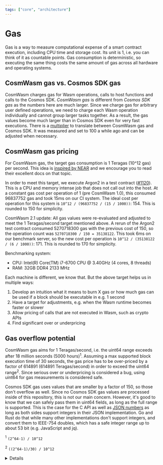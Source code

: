 ```yaml
---
tags: ["core", "architecture"]
---
```


# Gas

Gas is a way to measure computational expense of a smart contract execution, including CPU time and
storage cost. Its unit is 1, i.e. you can think of it as countable points. Gas consumption is
deterministic, so executing the same thing costs the same amount of gas across all hardware and
operating systems.

## CosmWasm gas vs. Cosmos SDK gas

CosmWasm charges gas for Wasm operations, calls to host functions and calls to the Cosmos SDK.
_CosmWasm gas_ is different from _Cosmos SDK gas_ as the numbers here are much larger. Since we
charge gas for arbitrary user defined operations, we need to charge each Wasm operation individually
and cannot group larger tasks together. As a result, the gas values become much larger than in
Cosmos SDK even for very fast executions. There is a [multiplier][defaultgasmultiplier] to translate
between CosmWasm gas and Cosmos SDK. It was measured and set to 100 a while ago and can be adjusted
when necessary.

## CosmWasm gas pricing

For CosmWasm gas, the target gas consumption is 1 Teragas (10^12 gas) per second. This idea is
[inspired by NEAR][neargas] and we encourage you to read their excellent docs on that topic.

In order to meet this target, we execute Argon2 in a test contract ([#1120]). This is a CPU and
memory intense job that does not call out into the host. At a constant gas cost per operation of 1
(pre CosmWasm 1.0), this consumed 96837752 gas and took 15ms on our CI system. The ideal cost per
operation for this system is `10^12 / (96837752 / (15 / 1000))`: 154. This is rounded to 150 for
simplicity.

CosmWasm 2.1 update: All gas values were re-evaluated and adjusted to meet the 1 Teragas/second
target mentioned above. A rerun of the Argon2 test contract consumed 5270718300 gas with the
previous cost of 150, so the operation count was `5270718300 / 150 = 35138122`. This took 6ms on our
benchmark server, so the new cost per operation is `10^12 / (35138122 / (6 / 1000))`: 171. This is
rounded to 170 for simplicity.

Benchmarking system:

- CPU: Intel(R) Core(TM) i7-6700 CPU @ 3.40GHz (4 cores, 8 threads)
- RAM: 32GB DDR4 2133 MHz

Each machine is different, we know that. But the above target helps us in multiple ways:

1. Develop an intuition what it means to burn X gas or how much gas can be used if a block should be
   executable in e.g. 1 second
2. Have a target for adjustments, e.g. when the Wasm runtime becomes faster or slower
3. Allow pricing of calls that are not executed in Wasm, such as crypto APIs
4. Find significant over or underpricing

## Gas overflow potential

CosmWasm gas aims for 1 Teragas/second, i.e. the uint64 range exceeds after 18 million seconds (5000
hours)<sup>1</sup>. Assuming a max supported block execution time of 30 seconds, the gas price has
to be over-priced by a factor of 614891 (614891 Teragas/second) in order to exceed the uint64
range<sup>2</sup>. Since serious over or underpricing is considered a bug, using uint64 for gas
measurements is considered safe.

Cosmos SDK gas uses values that are smaller by a factor of 150, so those don't overflow as well.
Since no Cosmos SDK gas values are processed inside of this repository, this is not our main
concern. However, it's good to know that we can safely pass them in uint64 fields, as long as the
full range is supported. This is the case for the C API as well as [JSON numbers] as long as both sides
support integers in their JSON implementation. Go and Rust do that while many other implementations don't
support integers, and convert them to IEEE-754 doubles, which has a safe integer range up to about 53
bit (e.g. JavaScript and jq).

<sup>1</sup> `(2^64-1) / 10^12`

<sup>2</sup> `((2^64-1)/30) / 10^12`

<details>

    <summary>CosmWasm 1.x -> 2.0 changes</summary>

    In all versions before 2.0, the gas values were bigger by a factor of 1000.
    There is no need to have them this big and in order to reduce the risk of
    overflow, the gas values were lowered in [#1599]. Here is a breakdown of what
    this change entails:

    |                            | CosmWasm 1.x          | CosmWasm 2.x          |
    | -------------------------- | --------------------- | --------------------- |
    | Cost target                | 1 Teragas/millisecond | 1 Teragas/second      |
    | Exceeds uint64 range after | 5 hours               | 5124 hours (213 days) |
    | Cost per Wasm op           | 150_000               | 150                   |
    | Multiplier                 | 140_000_000           | 140_000               |

</details>

[#1599]: https://github.com/CosmWasm/cosmwasm/pull/1599
[JSON numbers]: https://www.json.org/
[defaultgasmultiplier]:
  https://github.com/CosmWasm/wasmd/blob/04cb6e5408cc54c27247b0b327dfa99769d5103c/x/wasm/types/gas_register.go#L34
[neargas]: https://docs.near.org/concepts/protocol/gas
[#1120]: https://github.com/CosmWasm/cosmwasm/pull/1120
